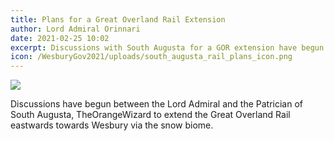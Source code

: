 ```yaml
---
title: Plans for a Great Overland Rail Extension
author: Lord Admiral Orinnari
date: 2021-02-25 10:02
excerpt: Discussions with South Augusta for a GOR extension have begun.
icon: /WesburyGov2021/uploads/south_augusta_rail_plans_icon.png
---
```

![](/WesburyGov2021/uploads/south_augusta_rail_plans.png)

Discussions have begun between the Lord Admiral and the Patrician of South
Augusta, TheOrangeWizard to extend the Great Overland Rail eastwards towards
Wesbury via the snow biome.
